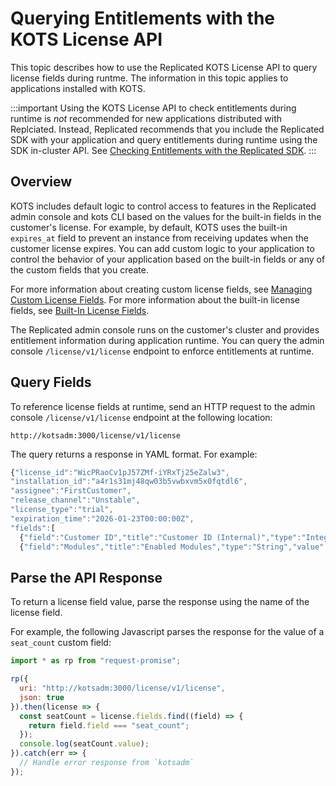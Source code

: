 # Querying Entitlements with the KOTS License API

This topic describes how to use the Replicated KOTS License API to query license fields during runtme. The information in this topic applies to applications installed with KOTS.

:::important
Using the KOTS License API to check entitlements during runtime is _not_ recommended for new applications distributed with Replciated. Instead, Replicated recommends that you include the Replicated SDK with your application and query entitlements during runtime using the SDK in-cluster API. See [Checking Entitlements with the Replicated SDK](licenses-reference-sdk).
:::

## Overview

KOTS includes default logic to control access to features in the Replicated admin console and kots CLI based on the values for the built-in fields in the customer's license. For example, by default, KOTS uses the built-in `expires_at` field to prevent an instance from receiving updates when the customer license expires. You can add custom logic to your application to control the behavior of your application based on the built-in fields or any of the custom fields that you create.

For more information about creating custom license fields, see [Managing Custom License Fields](licenses-adding-custom-fields). For more information about the built-in license fields, see [Built-In License Fields](licenses-using-builtin-fields).

The Replicated admin console runs on the customer's cluster and provides entitlement information during application runtime. You can query the admin console `/license/v1/license` endpoint to enforce entitlements at runtime.

## Query Fields

To reference license fields at runtime, send an HTTP request to the admin console `/license/v1/license` endpoint at the following location:

```
http://kotsadm:3000/license/v1/license
```

The query returns a response in YAML format. For example:

```javascript
{"license_id":"WicPRaoCv1pJ57ZMf-iYRxTj25eZalw3",
"installation_id":"a4r1s31mj48qw03b5vwbxvm5x0fqtdl6",
"assignee":"FirstCustomer",
"release_channel":"Unstable",
"license_type":"trial",
"expiration_time":"2026-01-23T00:00:00Z",
"fields":[
  {"field":"Customer ID","title":"Customer ID (Internal)","type":"Integer","value":121,"hide_from_customer":true},
  {"field":"Modules","title":"Enabled Modules","type":"String","value":"Analytics, Integration"}]}
```
## Parse the API Response 

To return a license field value, parse the response using the name of the license
field.

For example, the following Javascript parses the response for the value of a
`seat_count` custom field:

```javascript
import * as rp from "request-promise";

rp({
  uri: "http://kotsadm:3000/license/v1/license",
  json: true
}).then(license => {
  const seatCount = license.fields.find((field) => {
    return field.field === "seat_count";
  });
  console.log(seatCount.value);
}).catch(err => {
  // Handle error response from `kotsadm`
});
```

